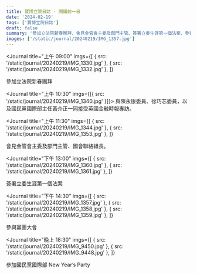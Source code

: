 ```yaml
---
title: 寶博立院日誌 - 開議前一日
date: '2024-02-19'
tags: ['寶博立院日誌']
draft: false
summary: '參加立法院新春團拜、會見金管會主委及部門主管、簽署立委生涯第一個法案、參與黨團大會、參加國民黨國際部 New Year’s Party'
images: ['/static/journal/20240219/IMG_1357.jpg']
---
```


<Journal
  title="上午 09:00"
  imgs={[
    { src: '/static/journal/20240219/IMG_1330.jpg' },
    { src: '/static/journal/20240219/IMG_1332.jpg' },
  ]}
>
  參加立法院新春團拜
</Journal>

<Journal title="上午 10:30" imgs={[{ src: '/static/journal/20240219/IMG_1340.jpg' }]}>
  與陳永康委員、徐巧芯委員，以及國民黨國際部主任黃介正一同接受英國金融時報專訪。
</Journal>

<Journal
  title="上午 11:30"
  imgs={[
    { src: '/static/journal/20240219/IMG_1344.jpg' },
    { src: '/static/journal/20240219/IMG_1353.jpg' },
  ]}
>
  會見金管會主委及部門主管、國會聯絡組長。
</Journal>

<Journal
  title="下午 13:00"
  imgs={[
    { src: '/static/journal/20240219/IMG_1360.jpg' },
    { src: '/static/journal/20240219/IMG_1361.jpg' },
  ]}
>
  簽署立委生涯第一個法案
</Journal>

<Journal
  title="下午 14:30"
  imgs={[
    { src: '/static/journal/20240219/IMG_1357.jpg' },
    { src: '/static/journal/20240219/IMG_1358.jpg' },
    { src: '/static/journal/20240219/IMG_1359.jpg' },
  ]}
>
  參與黨團大會
</Journal>

<Journal
  title="晚上 18:30"
  imgs={[
    { src: '/static/journal/20240219/IMG_9450.jpg' },
    { src: '/static/journal/20240219/IMG_9448.jpg' },
  ]}
>
  參加國民黨國際部 New Year’s Party
</Journal>
